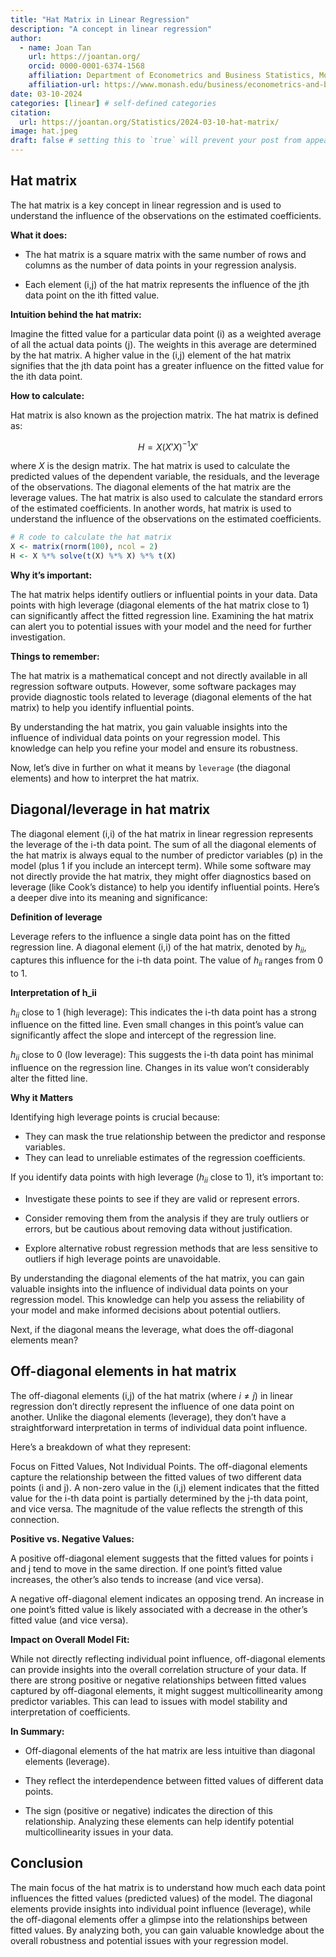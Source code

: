 ```yaml
---
title: "Hat Matrix in Linear Regression"
description: "A concept in linear regression"
author:
  - name: Joan Tan
    url: https://joantan.org/
    orcid: 0000-0001-6374-1568
    affiliation: Department of Econometrics and Business Statistics, Monash University/ NAB 
    affiliation-url: https://www.monash.edu/business/econometrics-and-business-statistics/
date: 03-10-2024
categories: [linear] # self-defined categories
citation: 
  url: https://joantan.org/Statistics/2024-03-10-hat-matrix/ 
image: hat.jpeg
draft: false # setting this to `true` will prevent your post from appearing on your listing page until you're ready!
---
```


## Hat matrix

The hat matrix is a key concept in linear regression and is used to understand the influence of the observations on the estimated coefficients.


**What it does:**

- The hat matrix is a square matrix with the same number of rows and columns as the number of data points in your regression analysis.

- Each element (i,j) of the hat matrix represents the influence of the jth data point on the ith fitted value.


**Intuition behind the hat matrix:**

Imagine the fitted value for a particular data point (i) as a weighted average of all the actual data points (j). The weights in this average are determined by the hat matrix. A higher value in the (i,j) element of the hat matrix signifies that the jth data point has a greater influence on the fitted value for the ith data point.

**How to calculate:**

Hat matrix is also known as the projection matrix. The hat matrix is defined as:

$$
H = X(X'X)^{-1}X'
$$

where $X$ is the design matrix. The hat matrix is used to calculate the predicted values of the dependent variable, the residuals, and the leverage of the observations. The diagonal elements of the hat matrix are the leverage values. The hat matrix is also used to calculate the standard errors of the estimated coefficients. In another words, hat matrix is used to understand the influence of the observations on the estimated coefficients.

```r
# R code to calculate the hat matrix
X <- matrix(rnorm(100), ncol = 2)
H <- X %*% solve(t(X) %*% X) %*% t(X)
```

**Why it's important:**

The hat matrix helps identify outliers or influential points in your data.
Data points with high leverage (diagonal elements of the hat matrix close to 1) can significantly affect the fitted regression line.
Examining the hat matrix can alert you to potential issues with your model and the need for further investigation.


**Things to remember:**

The hat matrix is a mathematical concept and not directly available in all regression software outputs. However, some software packages may provide diagnostic tools related to leverage (diagonal elements of the hat matrix) to help you identify influential points.

By understanding the hat matrix, you gain valuable insights into the influence of individual data points on your regression model. This knowledge can help you refine your model and ensure its robustness.

Now, let's dive in further on what it means by `leverage` (the diagonal elements) and how to interpret the hat matrix.

## Diagonal/leverage in hat matrix

The diagonal element (i,i) of the hat matrix in linear regression represents the leverage of the i-th data point.  The sum of all the diagonal elements of the hat matrix is always equal to the number of predictor variables (p) in the model (plus 1 if you include an intercept term). While some software may not directly provide the hat matrix, they might offer diagnostics based on leverage (like Cook's distance) to help you identify influential points. Here's a deeper dive into its meaning and significance:

**Definition of leverage**

Leverage refers to the influence a single data point has on the fitted regression line. A diagonal element (i,i) of the hat matrix, denoted by $h_{ii}$, captures this influence for the i-th data point. The value of $h_{ii}$ ranges from 0 to 1.

**Interpretation of h_ii**

$h_{ii}$ close to 1 (high leverage): This indicates the i-th data point has a strong influence on the fitted line. Even small changes in this point's value can significantly affect the slope and intercept of the regression line.


$h_{ii}$ close to 0 (low leverage): This suggests the i-th data point has minimal influence on the regression line. Changes in its value won't considerably alter the fitted line.

**Why it Matters**

Identifying high leverage points is crucial because:

- They can mask the true relationship between the predictor and response variables.
- They can lead to unreliable estimates of the regression coefficients.

If you identify data points with high leverage ($h_{ii}$ close to 1), it's important to:

- Investigate these points to see if they are valid or represent errors.

- Consider removing them from the analysis if they are truly outliers or errors, but be cautious about removing data without justification.

- Explore alternative robust regression methods that are less sensitive to outliers if high leverage points are unavoidable.


By understanding the diagonal elements of the hat matrix, you can gain valuable insights into the influence of individual data points on your regression model. This knowledge can help you assess the reliability of your model and make informed decisions about potential outliers.

Next, if the diagonal means the leverage, what does the off-diagonal elements mean?

## Off-diagonal elements in hat matrix

The off-diagonal elements (i,j) of the hat matrix (where $i \ne j$) in linear regression don't directly represent the influence of one data point on another. Unlike the diagonal elements (leverage), they don't have a straightforward interpretation in terms of individual data point influence.

Here's a breakdown of what they represent:

Focus on Fitted Values, Not Individual Points. The off-diagonal elements capture the relationship between the fitted values of two different data points (i and j).
A non-zero value in the (i,j) element indicates that the fitted value for the i-th data point is partially determined by the j-th data point, and vice versa. The magnitude of the value reflects the strength of this connection.

**Positive vs. Negative Values:**

A positive off-diagonal element suggests that the fitted values for points i and j tend to move in the same direction. If one point's fitted value increases, the other's also tends to increase (and vice versa).

A negative off-diagonal element indicates an opposing trend. An increase in one point's fitted value is likely associated with a decrease in the other's fitted value (and vice versa).

**Impact on Overall Model Fit:**

While not directly reflecting individual point influence, off-diagonal elements can provide insights into the overall correlation structure of your data.
If there are strong positive or negative relationships between fitted values captured by off-diagonal elements, it might suggest multicollinearity among predictor variables. This can lead to issues with model stability and interpretation of coefficients.

**In Summary:**

- Off-diagonal elements of the hat matrix are less intuitive than diagonal elements (leverage).

- They reflect the interdependence between fitted values of different data points.

- The sign (positive or negative) indicates the direction of this relationship.
Analyzing these elements can help identify potential multicollinearity issues in your data.

## Conclusion

The main focus of the hat matrix is to understand how much each data point influences the fitted values (predicted values) of the model. The diagonal elements provide insights into individual point influence (leverage), while the off-diagonal elements offer a glimpse into the relationships between fitted values. By analyzing both, you can gain valuable knowledge about the overall robustness and potential issues with your regression model.